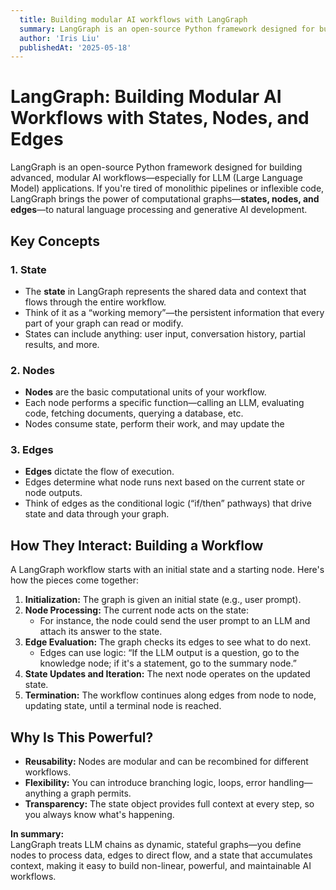 ```yaml
---
  title: Building modular AI workflows with LangGraph
  summary: LangGraph is an open-source Python framework designed for building advanced, modular AI workflows—especially for LLM (Large Language Model) applications. If you're tired of monolithic pipelines or inflexible code, LangGraph brings the power of computational graphs—**states, nodes, and edges**—to natural language processing and generative AI development.
  author: 'Iris Liu'
  publishedAt: '2025-05-18'
---
```


# LangGraph: Building Modular AI Workflows with States, Nodes, and Edges

LangGraph is an open-source Python framework designed for building advanced, modular AI workflows—especially for LLM (Large Language Model) applications. If you're tired of monolithic pipelines or inflexible code, LangGraph brings the power of computational graphs—**states, nodes, and edges**—to natural language processing and generative AI development.

## Key Concepts

### 1. State

- The **state** in LangGraph represents the shared data and context that flows through the entire workflow.
- Think of it as a “working memory”—the persistent information that every part of your graph can read or modify.
- States can include anything: user input, conversation history, partial results, and more.

### 2. Nodes

- **Nodes** are the basic computational units of your workflow.
- Each node performs a specific function—calling an LLM, evaluating code, fetching documents, querying a database, etc.
- Nodes consume state, perform their work, and may update the

### 3. Edges

- **Edges** dictate the flow of execution.
- Edges determine what node runs next based on the current state or node outputs.
- Think of edges as the conditional logic (“if/then” pathways) that drive state and data through your graph.

## How They Interact: Building a Workflow

A LangGraph workflow starts with an initial state and a starting node. Here's how the pieces come together:

1. **Initialization:** The graph is given an initial state (e.g., user prompt).
2. **Node Processing:** The current node acts on the state:
   - For instance, the node could send the user prompt to an LLM and attach its answer to the state.
3. **Edge Evaluation:** The graph checks its edges to see what to do next.
   - Edges can use logic: “If the LLM output is a question, go to the knowledge node; if it's a statement, go to the summary node.”
4. **State Updates and Iteration:** The next node operates on the updated state.
5. **Termination:** The workflow continues along edges from node to node, updating state, until a terminal node is reached.

## Why Is This Powerful?

- **Reusability:** Nodes are modular and can be recombined for different workflows.
- **Flexibility:** You can introduce branching logic, loops, error handling—anything a graph permits.
- **Transparency:** The state object provides full context at every step, so you always know what's happening.

**In summary:**  
LangGraph treats LLM chains as dynamic, stateful graphs—you define nodes to process data, edges to direct flow, and a state that accumulates context, making it easy to build non-linear, powerful, and maintainable AI workflows.